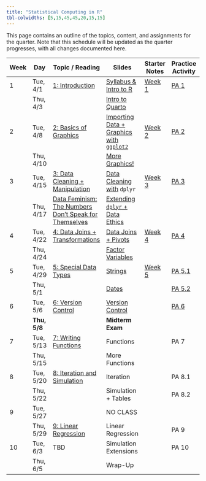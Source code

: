 ```yaml
---
title: "Statistical Computing in R"
tbl-colwidths: [5,15,45,45,20,15,15]
---
```


This page contains an outline of the topics, content, and assignments for the quarter. Note that this schedule will be updated as the quarter progresses, with all changes documented here.

| Week | Day | Topic / Reading | Slides | Starter Notes | Practice Activity | Lab |
|-----------|-----------|-----------|--------------|-----------|-----------|-----------|
| 1 | Tue, 4/1 | [1: Introduction](https://manncz.github.io/stat331-calpoly-text/01-introduction.html) | [Syllabus & Intro to R](slides/week-1/w1-intro-r.qmd) | [Week 1](student-versions/notes/w1-notes.qmd) | [PA 1](practice-activities/pa1.qmd) |  |
|  | Thu, 4/3 |  | [Intro to Quarto](slides/week-1/w1-notebooks.qmd) |  |  | [Lab 1](labs/lab1/lab1-quarto.qmd) |
| 2 | Tue, 4/8 | [2: Basics of Graphics](https://manncz.github.io/stat331-calpoly-text/02-tidy-data-and-basics-of-graphics.html) | [Importing Data + Graphics with `ggplot2`](slides/week-2/w2-import-ggplot.qmd) | [Week 2](student-versions/notes/w2-notes.qmd) | [PA 2](practice-activities/pa2.qmd) |  |
|  | Thu, 4/10 |  | [More Graphics!](slides/week-2/w2-graphics.qmd) |  |  | [Lab 2](labs/lab2/lab2-ggplot.qmd) |
| 3 | Tue, 4/15 | [3: Data Cleaning + Manipulation](https://manncz.github.io/stat331-calpoly-text/03-data-cleaning-and-manipulation.html) | [Data Cleaning with](slides/week-3/w3-dplyr.qmd) `dplyr` | [Week 3](student-versions/notes/w3-notes.qmd) | [PA 3](practice-activities/pa3.qmd) |  |
|  | Thu, 4/17 | [Data Feminism: The Numbers Don't Speak for Themselves](https://data-feminism.mitpress.mit.edu/pub/czq9dfs5/release/3) | [Extending `dplyr` + Data Ethics](slides/week-3/w3-more-dplyr-ethics.qmd) |  |  | [Lab 3](labs/lab3/lab3-dplyr.qmd) |
| 4 | Tue, 4/22 | [4: Data Joins + Transformations](https://manncz.github.io/stat331-calpoly-text/04-data-joins-and-transformations.html) | [Data Joins + Pivots](slides/week-4/w4-joins-pivots.qmd) | [Week 4](slides/week-4/w4-notes.qmd) | [PA 4](practice-activities/pa4.qmd) |  |
|  | Thu, 4/24 |  | [Factor Variables](slides/week-4/w4-factors.qmd) |  |  | [Lab 4](labs/lab4/lab4-childcare.qmd) |
| 5 | Tue, 4/29 | [5: Special Data Types](https://manncz.github.io/stat331-calpoly-text/05-special-data-types.html) | [Strings](slides/week-5/week-5-strings.qmd) | [Week 5](student-versions/notes/w5-notes.qmd) | [PA 5.1](practice-activities/pa5-1.qmd) |  |
|  | Thu, 5/1 |  | [Dates](slides/week-5/week-5-dates.qmd) |  | [PA 5.2](practice-activities/pa5-2.qmd) | [Lab 5](labs/lab5/lab5-murder.qmd) |
| 6 | Tue, 5/6 | [6: Version Control](https://manncz.github.io/stat331-calpoly-text/06-version-control.html) | [Version Control](slides/week-6/w6-version-control.qmd) |  | [PA 6](practice-activities/pa6.qmd) |  |
|  | **Thu, 5/8** |  | **Midterm Exam** |  |  |  |
| 7 | Tue, 5/13 | [7: Writing Functions](https://manncz.github.io/stat331-calpoly-text/07-functions.html) | Functions |  | PA 7 |  |
|  | Thu, 5/15 |  | More Functions |  |  | Lab 7 |
| 8 | Tue, 5/20 | [8: Iteration and Simulation](https://manncz.github.io/stat331-calpoly-text/08-functional-programming.html) | Iteration |  | PA 8.1 |  |
|  | Thu, 5/22 |  | Simulation + Tables |  | PA 8.2 | Lab 8 |
| 9 | Tue, 5/27 |  | NO CLASS |  |  |  |
|  | Thu, 5/29 | [9: Linear Regression](https://manncz.github.io/stat331-calpoly-text/09-statistical-modeling-and-simulation.html) | Linear Regression |  | PA 9 | Lab 9 |
| 10 | Tue, 6/3 | TBD | Simulation Extensions |  | PA 10 |  |
|  | Thu, 6/5 |  | Wrap-Up |  |  |  |
